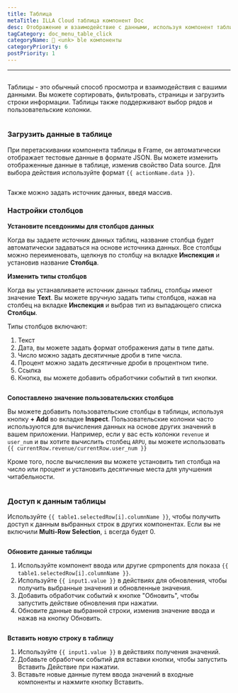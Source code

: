 ```yaml
---
title: Таблица
metaTitle: ILLA Cloud таблица компонент Doc
desc: Отображение и взаимодействие с данными, используя компонент таблицы.
tagCategory: doc_menu_table_click
categoryName: 🧬 <unk> ble компоненты
categoryPriority: 6
postPriority: 1
---
```


* * *

## <h2 hidden>Таблица</h2>

Таблицы - это обычный способ просмотра и взаимодействия с вашими данными. Вы можете сортировать, фильтровать, страницы и загрузить строки информации. Таблицы также поддерживают выбор рядов и пользовательские колонки.

<img
  src='https://cdn.illacloud.com/official-website/img/docs/assemble/table.png'
  alt=""
/>

### Загрузить данные в таблице

При перетаскивании компонента таблицы в Frame, он автоматически отображает тестовые данные в формате JSON. Вы можете изменить отображенные данные в таблице, изменив свойство Data source. Для выбора действия используйте формат `{{ actionName.data }}`.

<img
  src='https://cdn.illacloud.com/official-website/img/docs/assemble/table1.png'
  alt=""
/>

Также можно задать источник данных, введя массив.

### Настройки столбцов

**Установите псевдонимы для столбцов данных**

Когда вы задаете источник данных таблиц, название столбца будет автоматически задаваться на основе источника данных. Все столбцы можно переименовать, щелкнув по столбцу на вкладке **Инспекция** и установив название **Столбца**.

**Изменить типы столбцов**

Когда вы устанавливаете источник данных таблиц, столбцы имеют значение **Text**. Вы можете вручную задать типы столбцов, нажав на столбец на вкладке **Инспекция** и выбрав тип из выпадающего списка **Столбцы**.

Типы столбцов включают:

1.  Текст
2.  Дата, вы можете задать формат отображения даты в типе даты.
3.  Число можно задать десятичные дроби в типе числа.
4.  Процент можно задать десятичные дроби в процентном типе.
5.  Ссылка
6.  Кнопка, вы можете добавить обработчики событий в тип кнопки.

<img
  src='https://cdn.illacloud.com/official-website/img/docs/assemble/table2.png'
  alt=""
/>

**Сопоставлено значение пользовательских столбцов**

Вы можете добавить пользовательские столбцы в таблицы, используя кнопку **+ Add** во вкладке **Inspect**. Пользовательские колонки часто используются для вычисления данных на основе других значений в вашем приложении. Например, если у вас есть колонки `revenue` и `user_num` и вы хотите вычислить столбец `ARPU`, вы можете использовать `{{ currentRow.revenue/currentRow.user_num }}`

Кроме того, после вычисления вы можете установить тип столбца на число или процент и установить десятичные места для улучшения читабельности.

<img
  src='https://cdn.illacloud.com/official-website/img/docs/assemble/table3.png'
  alt=""
/>

### Доступ к данным таблицы

Используйте `{{ table1.selectedRow[i].columnName }}`, чтобы получить доступ к данным выбранных строк в других компонентах. Если вы не включили **Multi-Row Selection**, `i` всегда будет 0.

<img
  src='https://cdn.illacloud.com/official-website/img/docs/assemble/table4.png'
  alt=""
/>

**Обновите данные таблицы**

1.  Используйте компонент ввода или другие cpmponents для показа `{{ table1.selectedRow[i].columnName }}`.
2.  Используйте `{{ input1.value }}` в действиях для обновления, чтобы получить выбранные значения и обновленные значения.
3.  Добавить обработчик событий к кнопке "Обновить", чтобы запустить действие обновления при нажатии.
4.  Обновите данные выбранной строки, изменив значение ввода и нажав на кнопку Обновить.

<img
  src='https://cdn.illacloud.com/official-website/img/docs/assemble/table5.png'
  alt=""
/>

**Вставить новую строку в таблицу**

1.  Используйте `{{ input1.value }}` в действиях получения значений.
2.  Добавьте обработчик событий для вставки кнопки, чтобы запустить Вставить Действие при нажатии.
3.  Вставьте новые данные путем ввода значений в входные компоненты и нажмите кнопку Вставить.

<img
  src='https://cdn.illacloud.com/official-website/img/docs/assemble/table6.png'
  alt=""
/>

